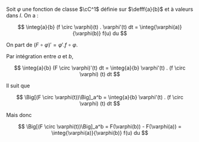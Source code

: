 

<Item type='theoreme' titre='changement de variable' searchDesc="intégrale">

Soit $\varphi$ une fonction de classe $\cC^1$ définie sur $\defff{a}{b}$ et à valeurs dans $I$. On a :

$$
\integ{a}{b} (f \circ \varphi)(t) . \varphi'(t) dt = \integ{\varphi(a)}{\varphi(b)} f(u) du
$$
</Item>

<Hideable type='démonstration' titre=''>

On part de $(F \circ \varphi)' = \varphi' . f \circ \varphi$. 

Par intégration entre $a$ et $b$, 

$$
\integ{a}{b} (F \circ \varphi)'(t) dt = \integ{a}{b} \varphi'(t) . (f \circ \varphi) (t) dt
$$

Il suit que 

$$
\Big[(F \circ \varphi(t))\Big]_a^b = \integ{a}{b} \varphi'(t) . (f \circ \varphi) (t) dt
$$

Mais donc 

$$
\Big[(F \circ \varphi(t))\Big]_a^b = F(\varphi(b)) - F(\varphi(a)) = \integ{\varphi(a)}{\varphi(b)} f(u) du
$$
</Hideable>